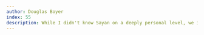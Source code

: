 ```yaml
---
author: Douglas Boyer
index: 55
description: While I didn't know Sayan on a deeply personal level, we interacted a lot, especially when I first got to Duke as an assistant professor. He was an important mentor to me while I was in the early stages of my career and we collaborated on several projects and papers together. From these interactions, my impression of Sayan was that he was the sort of person who was in a perpetually good mood because of how smart he was. Like, he knew he could handle any challenge the world threw at him, and with that kind of security, who wouldn't be jovial and jolly (when I think of Sayan, I think of him smiling and hear his laugh). Likewise, I imagined, being confident in himself afforded him space to be kind and generous with others. There were multiple occasions, on campus or at a coffee shop in Durham, where I would randomly overhear people--from undergrads to postdocs--gushing about Sayan. I will always remember and appreciate the help and opportunities he provided me as well as the genuine enthusiasm he expressed for some of my work and ideas, and the encouragement he gave me. During a time when I often felt out of my depth at Duke, his encouragement, reassurance, and just his attention made a world of difference. In an important way, it felt like, if Sayan was investing time in me, that must mean I was doing something right, and things would be alright. And I am sure he gave that same uniquely-Sayan gift--his attention and warm enthusiasm--with similarly meaningful impacts, to so many people.
---
```


